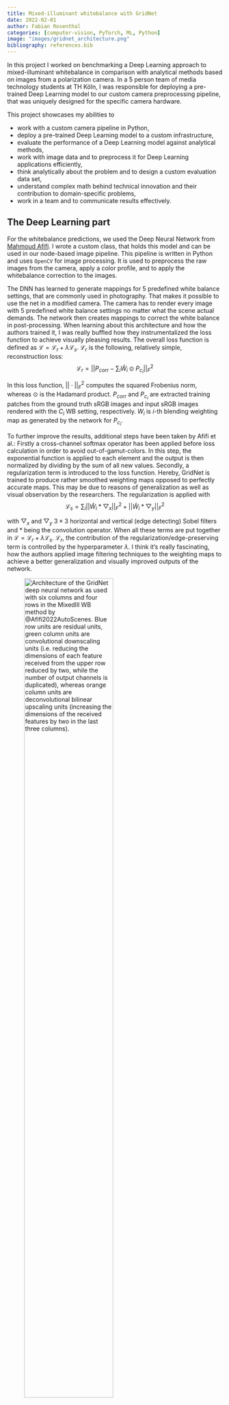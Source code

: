 ```yaml
---
title: Mixed-illuminant whitebalance with GridNet
date: 2022-02-01
author: Fabian Rosenthal
categories: [computer-vision, PyTorch, ML, Python]
image: "images/gridnet_architecture.png"
bibliography: references.bib
---
```


In this project I worked on benchmarking a Deep Learning approach to mixed-illuminant whitebalance in comparison with analytical methods based on images from a polarization camera. In a 5 person team of media technology students at TH Köln, I was responsible for deploying a pre-trained Deep Learning model to our custom camera preprocessing pipeline, that was uniquely designed for the specific camera hardware.

This project showcases my abilities to

-   work with a custom camera pipeline in Python,
-   deploy a pre-trained Deep Learning model to a custom infrastructure,
-   evaluate the performance of a Deep Learning model against analytical methods,
-   work with image data and to preprocess it for Deep Learning applications efficiently,
-   think analytically about the problem and to design a custom evaluation data set,
-   understand complex math behind technical innovation and their contribution to domain-specific problems,
-   work in a team and to communicate results effectively.

## The Deep Learning part

For the whitebalance predictions, we used the Deep Neural Network from [Mahmoud Afifi](https://github.com/mahmoudnafifi/mixedillWB). I wrote a custom class, that holds this model and can be used in our node-based image pipeline. This pipeline is written in Python and uses `OpenCV` for image processing. It is used to preprocess the raw images from the camera, apply a color profile, and to apply the whitebalance correction to the images.

The DNN has learned to generate mappings for 5 predefined white balance settings, that are commonly used in photography. That makes it possible to use the net in a modified camera. The camera has to render every image with 5 predefined white balance settings no matter what the scene actual demands. The network then creates mappings to correct the white balance in post-processing. When learning about this architecture and how the authors trained it, I was really buffled how they instrumentalized the loss function to achieve visually pleasing results. The overall loss function is defined as $\mathcal{L}=\mathcal{L}_r + \lambda \mathcal{L}_s$. $\mathcal{L}_r$ is the following, relatively simple, reconstruction loss:
$$
\mathcal{L}_r=||P_{corr}-\sum_i \hat{W}_i \odot P_{c_i} ||_F^2
$$

In this loss function, $||\cdot||_F^2$ computes the squared Frobenius norm, whereas $\odot$ is the Hadamard product. $P_{corr}$ and $P_{c_i}$ are extracted training patches from the ground truth sRGB images and input sRGB images rendered with the $C_i$ WB setting, respectively. $W_i$ is $i$-th  blending weighting map as generated by the network for $P_{c_i}$.

To further improve the results, additional steps have been taken by Afifi et al.: Firstly a cross-channel softmax operator has been applied before loss calculation in order to avoid out-of-gamut-colors. In this step, the exponential function is applied to each element and the output is then normalized by dividing by the sum of all new values. Secondly, a regularization term is introduced to the loss function. Hereby, GridNet is trained to produce rather smoothed weighting maps opposed to perfectly accurate maps. This may be due to reasons of generalization as well as visual observation by the researchers. The regularization is applied with
$$
\mathcal{L}_s = \sum_i||\hat{W}_i\ast \bigtriangledown _x||_F^2 + || \hat{W}_i \ast \bigtriangledown _y ||_F^2
$$

with $\bigtriangledown_x$ and $\bigtriangledown_y$ $3\times3$ horizontal and vertical (edge detecting) Sobel filters and $\ast$ being the convolution operator.
When all these terms are put together in $\mathcal{L}=\mathcal{L}_r + \lambda \mathcal{L}_s$. $\mathcal{L}_r$, the contribution of the regularization/edge-preserving term is controlled by the hyperparameter $\lambda$. I think it's really fascinating, how the authors applied image filtering techniques to the weighting maps to achieve a better generalization and visually improved outputs of the network.

![Architecture of the GridNet deep neural network as used with six columns and four rows in the MixedIll WB method by @Afifi2022AutoScenes. Blue row units are residual units, green column units are convolutional downscaling units (i.e. reducing the dimensions of each feature received from the upper row reduced by two, while the number of output channels is duplicated), whereas orange column units are deconvolutional bilinear upscaling units (increasing the dimensions of the received features by two in the last three columns).](images/gridnet_architecture.png){width="70%"}

## Benchmarking experiments

Now, to compare this Deep Learning approach with the analytical methods, we produced a unique evaluation data set, that is super hard to white balance. We photographed images with extreme mixed illuminant scenarios where two light sources of opposing color temperatures were lighting the scene or sometimes were even visible in the image. We then compared the results of the Deep Learning approach with the analytical methods based on the polarization camera images by employing error metrices.

Let's see how the DNN works in one example of our benchmarking data set:

![Comparison of ground truth (left) and final corrected image with the MixedIllWB method by @Afifi2022AutoScenes (right). The corrected image was generated by applying the weighting maps (bottom row) to the fixed WB images. The scene was illuminated with Skypanels set to $5928$ K and $2768$ K, respectively.](images/A0023_Afifi_GTPlot.png)

We can also inspect, what the DNN did under the hood by plotting the weighting maps and the Hadamard products of the weighting maps and the pre-rendered WB images:

![Weighting maps $W_i$ (top row) and Hadamard products of $W_i$ and pre-rendered WB images $P_{c_i}$ (bottom row) for the corresponding WB settings (columns) for MIPo image A0023.](images/A0023_Afifi_WeightPlot.png)

To get the full picture of how well the approach works on our custom evaluation data set, we calculated the $\Delta E_{00}$ error metric for the corrected images against the ground truth images. The $\Delta E_{00}$ metric is a color difference metric that is widely used in the industry to evaluate the color difference between two images. The lower the $\Delta E_{00}$ value, the better the color match between the two images. The Afifi approach is the one on the left; all other approaches are not deep learning based.

![Mixed illuminants -- $\Delta E_{00}$: Boxplots of the $\Delta E_{00}$ metric for white balancing methods against ground truth for corrected images of the MIPo dataset. Boxplot properties: The horizontal line inside the box is the median value. The height of the box is the interquartile range (IQR) between lower and upper quartile. The whiskers mark the minimum and maximum datapoints within the range of $1.5*\text{IQR}$ from the nearest (lower/upper) quartile. Outliers are datapoints exceeding this definition and are marked with diamond symbols.](images/DeltaEBoxplot_boxplot.png){width="70%"}

## Code
Here is my code, that I wrote for the custom class `AfifiRenderer`. The first part defines two custom dictionary classes, that prevent us from using the model in a wrong way. 

```python
#| eval: false

class CameraDict(Dict[str, Camera]):
    """Custom dict class to ensure keys and values are valid to work in AfifiRenderer.
    Keys are strings denoting the manual white balance setting.
    Values are Camera objects.

    Args:
        Dict (_type_): Dict class we inherit from.

    Raises:
        TypeError: If key is not a str,
        ValueError: If key is not in ['D', 'S', 'T', 'F', 'C'].
        TypeError: If value is not of class Camera.
    """

    ALLOWED_KEYS = ["D", "S", "T", "F", "C"]

    def __setitem__(self, key, value):
        if not isinstance(key, str):
            raise TypeError("Keys must be strings")
        if key not in self.ALLOWED_KEYS:
            raise ValueError("Key must be one of: " + str(self.ALLOWED_KEYS))
        if not isinstance(value, Camera):
            raise TypeError("Values must be instances of the Camera class")
        super().__setitem__(key, value)


class ImageDict(Dict[str, np.ndarray]):
    """Custom dictionary to ensure keys and values are valid to work in AfifiRenderer.
    Keys are strings denoting a manual white balance setting.
    Values are images of type np.array.

    Args:
        Dict (_type_): Base class we inherit from.

    Raises:
        TypeError: If key is not a str,
        ValueError: If key is not in ['D', 'S', 'T', 'F', 'C'].
        TypeError: If value is not a numpy array.
    """

    ALLOWED_KEYS = ["D", "S", "T", "F", "C"]

    def __setitem__(self, key, value):
        if not isinstance(key, str):
            raise TypeError("Keys must be strings")
        if key not in self.ALLOWED_KEYS:
            raise ValueError("Key must be one of: " + str(self.ALLOWED_KEYS))
        if not isinstance(value, np.ndarray):
            raise TypeError("Values must be a numpy array.")
        super().__setitem__(key, value)


def array_to_image(img: np.ndarray) -> Image:
    return fromarray((np.clip(img, 0, 1) * (2**8 - 1)).astype(np.uint8))


def downsize_frame(img: np.ndarray, width=248, height=248) -> np.ndarray:
    return cv2.resize(img, (width, height), interpolation=cv2.INTER_AREA)


def move_weight_files(string_to_move: str = "weight"):
    # Folder admin
    move_from = Path("wb_algos", "Afifi", "images", "test_net_out")
    move_to = Path("wb_algos", "Afifi", "images", "test_net_out", "weights")
    # List the files in a directory
    filenames = os.listdir(move_from)
    # Remove the script's name from the list of files, if it is in there
    try:
        filenames.remove(os.path.basename(__file__))
    except ValueError:
        pass
    # Move files from the input folder to the output folder
    for filename in filenames:
        if string_to_move in filename:
            path_in = Path(move_from, filename)
            path_out = Path(move_to, filename)
            try:
                shutil.move(path_in, path_out)
            except PermissionError:
                print(
                    f"An PermissionError occured moving {path_in} -> {path_out}. Moving on."
                )
            except shutil.Error:
                print(
                    "Error in shutil.move: I probably have tried to move a directory into itself."
                )

```

The second part now defines the `AfifiRenderer` class, that holds the model and the camera pipeline. The `render` method applies the model to the images and the `save` method saves the results to disk.


```python
#| eval: false
class AfifiRenderer:
    """An AfifiRenderer instance renders a perfectly white-balanced image using Afifi's deep learning approach with 5 cameras.

    Attributes:
        camera_dict: A dictionary of five `Camera` objects, each with a preconfigured camera pipeline
        with a manual white balance for a specific color temperature.

    Methods:
        __init__():
            Instantiates the AfifiRenderer object with five `Camera` objects,
            one for each of the white balance settings in `afifi_cct_map`.

        instantiate_camera_with_nodes(wb_code: str) -> Camera:
            Instantiates a `Camera` object with a preconfigured camera pipeline
            for manual white balance with a specific color temperature. This method is used in __init__.

        render(img: np.array) -> np.array:
            Renders a perfectly white-balanced image using Afifi's deep learning approach with 5 cameras
            and passes it to the data loader.

            Args:
                img: The raw input image as read in with `cv2.imread()`.

            Returns:
                The perfectly rendered Afifi output image.

        get_weights() -> ImageDict:
            Returns the weighting maps of the Afifi net.

            Returns:
                A dictionary of weighting maps, one for each of the white balance settings in `afifi_cct_map`.
    """

    img_dict: ImageDict
    camera_dict: CameraDict

    def __init__(self, downscale=True) -> None:
        """
        AfifiRenderer.__init__ instantiates 5 Camera objects
        including necessary pipelines for manual WB with 5 cct values
        taken from a dict according to Afifis paper.
        afifi_cct_map = {
                'D': {
                    "name": "daylight",
                    "ext": "D_CS.png",
                    "cct": 5500},
                'S': {
                    "name": "shade",
                    "ext": "S_CS.png",
                    "cct": 7500
                    },
                'T': {
                    "name": "tungsten/incadescent",
                    "ext": "T_CS.png",
                    "cct": 2850
                    },
                'F': {
                    "name": "fluorescent",
                    "ext": "F_CS.png",
                    "cct": 3800
                    },
                'C': {
                    "name": "cloudy",
                    "ext": 'C_CS.png',
                    "cct": 6500
                    }
            }
        """

        self.camera_dict = CameraDict(
            {
                wb_code: self.instantiate_cameras(wb_code, downscale=downscale)
                for wb_code in AFIFI_CCT_MAP.keys()
            }
        )
        logger.debug(
            f"AfifiRenderer instantiated with {len(self.camera_dict)} camera objects."
        )

    def instantiate_cameras(self, wb_code: str, downscale=True) -> Camera:
        """
        Instantiates a Camera object with a preconfigured camera pipeline
        for manual white balance with a specific color temperature/cct value.

        Uses the following Nodes in the pipelines:
            - Nodes.DebayeringNode,
            - Nodes.ManualWhitebalanceNode,
            - Nodes.ColorMatrixNode,
            - Nodes.GammaCorrectionNode,
            - Nodes.GainNode,
            - Nodes.AveragePolarizationImagesNode

        For images of "S", "T", "F" or "C" the image is downsampled to 384x384 pixels.

        Default camera values:
            - Gain = 0.0
            - Bit depth = 12
            - Edge Aware debayering mode

        Args:
            wb_code (str): White Balance code for Afifi. Must be either "D", "S", "T", "F" or "C".

        Returns:
            Camera: Preconfigured camera object with a ManualWhiteBalance Pipeline.
        """
        self.downscale = downscale
        camera = Camera()
        camera.cct = AFIFI_CCT_MAP[wb_code]["cct"]
        camera.gain = 1.0
        camera.saveToDiskExtension = ".tiff"
        camera.saveToDiskName = f"{AFIFI_CCT_MAP[wb_code]['ext']}"
        camera.bitdepth = 12
        camera.debayerMethod = ColorConversionCode(
            is_color=True, suffix="_EA"
        )  # Set debayering method to Edge Aware

        # Daylight setting is passed in full size, all other images are downscaled
        if wb_code == "D" or not downscale:
            camera.makeNodes(
                Nodes.DebayeringNode,
                Nodes.AveragePolarizationImagesNode,
                Nodes.ManualWhitebalanceNode,
                Nodes.ColorMatrixNode,
                Nodes.GammaCorrectionNode,
                Nodes.GainNode,
            )
        else:
            camera.makeNodes(
                Nodes.DebayeringNode,
                Nodes.AveragePolarizationImagesNode,
                Nodes.DownscalingNode,
                Nodes.ManualWhitebalanceNode,
                Nodes.ColorMatrixNode,
                Nodes.GammaCorrectionNode,
                Nodes.GainNode,
            )

        return camera

    def render(self, img: np.array, filename: str = "", neptune=False) -> np.array:
        """AfifiRenderer.render will render the 5 camera pipelines and pass it to Afifis Dataloader.
        The daylight setting is passed in full size, all other images are downsized.
        Then Afifis approach will be applied in test mode/inference mode with the following default parameters:

            - batch_size: int = 1
            - norm: bool = False
            - model_location: str = None
            - wb_settings: list = field(default_factory=lambda: ['D', 'S', 'T', 'F', 'C'])
            - save_weights: bool = True
            - keep_aspect_ratio: bool = False
            - multi_scale: bool = True
            - post_process: bool = True
            - tedir: str = os.path.join(os.getcwd(), "wb_algos", "Afifi",  "images", "test_net_in")
            - outdir: str = os.path.join(os.getcwd(), "wb_algos", "Afifi",  "images", "test_net_out")
            - gpu: int = 0
            - t_size: int = 384 # 'Size before feeding images to the network. Typically, 128 or 256 give good results. If multi-scale is used, then 384 is recommended.'
            - model_name: str = 'WB_model_p_128_D_S_T_F_C'

        Args:
            img (np.array): the raw input image as read in with cv2.imread().
            downsize (bool): Flag to control if S, T, F and C images are rescaled before passing to net. Default is True.
            neptune (bool): Flag to control if neptune logging is used. Default is False.

        Returns:
            np.array: The perfectly rendered Afifi output image.
        """
        NEPTUNE_LOGGING = neptune
        logger.debug("Preprocessing for Afifi: Render manual white balance settings.")
        self.img_dict = ImageDict(
            {
                key: self.camera_dict[key].pipeline.render(img)
                for key in tqdm(AFIFI_CCT_MAP.keys(), desc="Preprocessing")
            }
        )

        # if 1:
        #     return self.img_dict

        if 0:
            # Saving the dictionary to a file using pickle
            with open("my_dict.pickle", "wb") as handle:
                pickle.dump(self.img_dict, handle, protocol=pickle.HIGHEST_PROTOCOL)

        if 0:
            # Loading the dictionary from the saved file using pickle
            with open("my_dict.pickle", "rb") as handle:
                self.img_dict = pickle.load(handle)

        logger.debug("Performing Mixed-Ill WB correction.")

        args = TestNetsArguments()
        device = torch.device("cuda" if torch.cuda.is_available() else "cpu")
        if device.type != "cpu":
            torch.cuda.set_device(args.gpu)

        logger.debug(f"Using device {device}")

        net = wb_net.WBnet(
            device=device, norm=args.norm, inchnls=3 * len(args.wb_settings)
        )

        model_path = os.path.join(
            os.getcwd(),
            "wb_algos",
            "Afifi",
            "mixedillWB",
            "models",
            args.model_name + ".pth",
        )
        net.load_state_dict(torch.load(model_path, map_location=device))

        logger.debug(f"Model loaded from {model_path}")

        net.to(device=device)
        net.eval()

        if NEPTUNE_LOGGING:
            log_neptune(f"TestNetArgs/{filename}/model", type(net).__name__)
            log_neptune(f"TestNetArgs/{filename}/model_path", model_path)
            log_neptune(f"TestNetArgs/{filename}/args", str(args.__dict__))
            log_neptune(f"TestNetArgs/{filename}/downscale", str(self.downscale))

        self.img, self.weights_list, self.hadamards = test_net_on_single_img(
            net=net,
            device=device,
            input_files=self.img_dict,
            batch_size=args.batch_size,
            post_process=args.post_process,
            keep_aspect_ratio=args.keep_aspect_ratio,
            t_size=args.t_size,
            multi_scale=args.multi_scale,
            model_name=args.model_name,
            save_weights=args.save_weights,
            wb_settings=args.wb_settings,
        )

        return self.img

    def get_weights(self) -> ImageDict:
        """Method to get the weighting maps of the Afifi net.

        Returns:
            list[np.array]: List of weighting maps in order ['D', 'S', 'T', 'F', 'C'].
        """
        return ImageDict(
            {
                key: value
                for key, value in zip(["D", "S", "T", "F", "C"], self.weights_list)
            }
        )

    def get_manual_wb_imgs(self) -> ImageDict:
        return self.img_dict

    def save(
        self,
        filename: str = "",
        save_weights: bool = True,
        save_manual_wb_imgs: bool = True,
        save_manual_wb_dump: bool = True,
        save_hadamard_products: bool = True,
    ):
        """Saves the perfectly rendered Afifi image to disk. File format is *.tiff.
        Flags can be used to save the weight maps and the manual white balanced images as well.

        Args:
            savename_without_ext (str): Stem file name without extension.
            "_Afifi" will be added automatically.

        Args:
            savename_without_ext (str): _description_
            save_weights (bool): If True, weight maps will be saved. Default is True.
            save_manual_wb_imgs (bool): If True, the manual white balanced images will be saved. Default is True.
        """

        root_folder = Path(".")

        img_folder = root_folder / "AfifiCorrectedImages"
        os.makedirs(img_folder, exist_ok=True)
        img_savepath = img_folder / f"{filename}_Afifi_corrected.tiff"
        self.img.save(img_savepath, "TIFF")
        log_neptune(f"Corrected/{filename}_Afifi_corrected", self.img)

        mwb_folder = root_folder / "AfifiManualWB"
        os.makedirs(mwb_folder, exist_ok=True)
        if save_manual_wb_imgs:
            for key, value in self.img_dict.items():
                mwb_savepath = mwb_folder / f"{filename}_MWB_{key}_.tiff"
                value = array_to_image(value)
                value.save(mwb_savepath, "TIFF")
                log_neptune(f"ManualWB/{filename}/{filename}_MWB_{key}", value)

        if save_manual_wb_dump:
            for key, value in self.camera_dict.items():
                dump = value.getDump()
                dump["Timestamp"] = datetime.datetime.now().strftime(
                    "%d.%m.%Y %H:%M:%S"
                )

                dump_savepath = mwb_folder / f"{filename}_paramDump_{key}.json"
                dump = json.dumps(dump, indent=4, sort_keys=True)
                with open(dump_savepath, "w") as f:
                    f.write(dump)
                log_neptune(f"CamPipeParam/{filename}/{filename}_paramDump_{key}", dump)

        if save_weights:
            weight_folder = root_folder / "AfifiWeights"
            os.makedirs(weight_folder, exist_ok=True)
            if save_weights:
                for weight, wb in zip(self.weights_list, ["D", "S", "T", "F", "C"]):
                    weight_savename = f"{filename}_Afifi_weight_{wb}.tiff"
                    weight_savepath = os.path.join(weight_folder, weight_savename)
                    weight.save(weight_savepath, "TIFF")
                    log_neptune(
                        f"Weights/{filename}/{filename}_Afifi_weight_{wb}", weight
                    )

        if save_hadamard_products:
            hadamard_folder = root_folder / "AfifiHadamard"
            os.makedirs(hadamard_folder, exist_ok=True)
            for hadamard_img, wb in zip(self.hadamards, ["D", "S", "T", "F", "C"]):
                had_savename = f"{filename}_Afifi_hadamard_{wb}.tiff"
                had_savepath = os.path.join(hadamard_folder, had_savename)
                hadamard_img.save(had_savepath, "TIFF")
                log_neptune(
                    f"Hadamard/{filename}/{filename}_Afifi_hadamard_{wb}", hadamard_img
                )
```

Here is an example how this would be used:

```python
#| eval: false
#| code-fold: false

# Load the raw image that should be processed
img_raw = cv2.imread("images/230119_MlPo_multi_illuminant_polarization_dataset/A0021_0002.tiff", -1)  # -1 for uint16

# Create an AfifiRenderer instance
afifi_renderer = AfifiRenderer()

# Render the image
img = afifi_renderer.render(img_raw)

# Save the image and set flags to save the intermediate images and meta data
afifi_renderer.save(
    "corrected_img",
    save_weights=True,
    save_manual_wb_imgs=True,
    save_manual_wb_dump=True,
    save_hadamard_products=True,
    )
```

